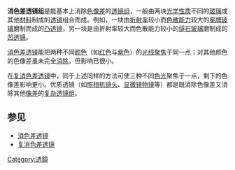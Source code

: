'''消色差透镜组'''是能基本上消除[[色像差|色像差]]的[[透镜组|透镜组]]，一般由两块[[光学性质|光学性质]]不同的[[玻璃|玻璃]]或其他[[材料|材料]]制成的[[透镜|透镜]]组合而成。例如，一块由[[折射率|折射率]]较小而[[色散能力|色散能力]]较大的[[冕牌玻璃|冕牌玻璃]]磨制而成的[[凸透镜|凸透镜]]，另一块是由折射率较大而色散能力较小的[[燧石玻璃|燧石玻璃]]磨制成的[[凹透镜|凹透镜]]。

[[消色差透镜|消色差透镜]]能把两种不同[[颜色|颜色]]（如[[红色|红色]]与[[紫色|紫色]]）的[[光线|光线]][[聚焦|聚焦]]于同一点；对其他颜色的色像差虽未完全[[色像差消除|消除]]，但影响已很小。

在[[复消色差透镜|复消色差透镜]]中，同于上述同样的方法可使三种不同[[色光|色光]]聚焦于一点，剩下的色像差影响更小。优质透镜（如[[照相机|照相机]][[镜头|镜头]]、[[显微镜|显微镜]][[物镜|物镜]]等）都是既消除色像差又消除其他[[像差|像差]]的[[复杂透镜组|复杂透镜组]]。

==参见==
*[[消色差透镜|消色差透镜]]
*[[复消色差透镜|复消色差透镜]]


[[Category:透鏡|Category:透鏡]]